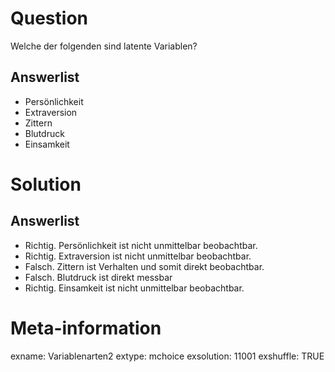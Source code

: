 Question
========
Welche der folgenden sind latente Variablen?

Answerlist
----------
* Persönlichkeit
* Extraversion
* Zittern
* Blutdruck
* Einsamkeit

Solution
========

Answerlist
----------
* Richtig. Persönlichkeit ist nicht unmittelbar beobachtbar.
* Richtig. Extraversion ist nicht unmittelbar beobachtbar.
* Falsch. Zittern ist Verhalten und somit direkt beobachtbar.
* Falsch. Blutdruck ist direkt messbar
* Richtig. Einsamkeit ist nicht unmittelbar beobachtbar.


Meta-information
================
exname: Variablenarten2
extype: mchoice 
exsolution: 11001
exshuffle: TRUE